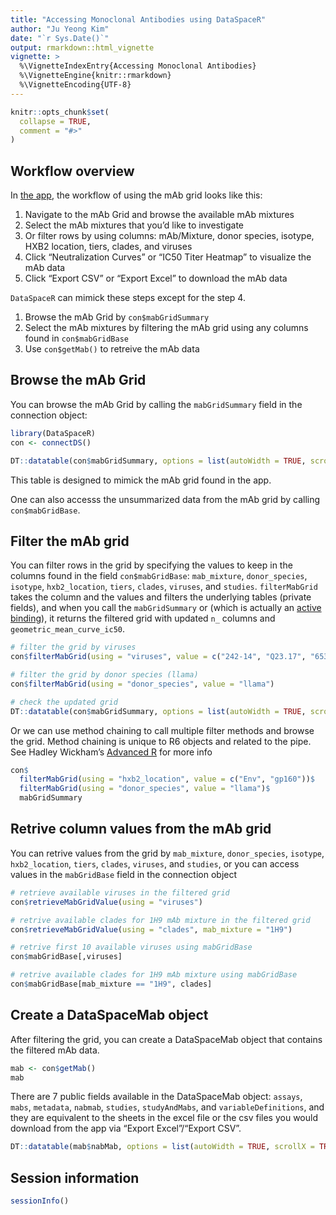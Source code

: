 ```yaml
---
title: "Accessing Monoclonal Antibodies using DataSpaceR"
author: "Ju Yeong Kim"
date: "`r Sys.Date()`"
output: rmarkdown::html_vignette
vignette: >
  %\VignetteIndexEntry{Accessing Monoclonal Antibodies}
  %\VignetteEngine{knitr::rmarkdown}
  %\VignetteEncoding{UTF-8}
---
```


```r
knitr::opts_chunk$set(
  collapse = TRUE,
  comment = "#>"
)
```


## Workflow overview

In [the app](https://dataspace.cavd.org/cds/CAVD/app.view#mabgrid), the workflow of using the mAb grid looks like this:

1. Navigate to the mAb Grid and browse the available mAb mixtures
2. Select the mAb mixtures that you'd like to investigate
3. Or filter rows by using columns: mAb/Mixture, donor species, isotype, HXB2 location, tiers, clades, and viruses
4. Click "Neutralization Curves" or "IC50 Titer Heatmap" to visualize the mAb data
5. Click "Export CSV" or "Export Excel" to download the mAb data

`DataSpaceR` can mimick these steps except for the step 4.

1. Browse the mAb Grid by `con$mabGridSummary`
2. Select the mAb mixtures by filtering the mAb grid using any columns found in `con$mabGridBase`
3. Use `con$getMab()` to retreive the mAb data


## Browse the mAb Grid

You can browse the mAb Grid by calling the `mabGridSummary` field in the connection object:

```r
library(DataSpaceR)
con <- connectDS()

DT::datatable(con$mabGridSummary, options = list(autoWidth = TRUE, scrollX = TRUE))
```

This table is designed to mimick the mAb grid found in the app.

One can also accesss the unsummarized data from the mAb grid by calling `con$mabGridBase`.

## Filter the mAb grid

You can filter rows in the grid by specifying the values to keep in the columns found in the field `con$mabGridBase`: `mab_mixture`, `donor_species`, `isotype`, `hxb2_location`, `tiers`, `clades`, `viruses`, and `studies`. `filterMabGrid` takes the column and the values and filters the underlying tables (private fields), and when you call the `mabGridSummary` or (which is actually an [active binding](https://cloud.r-project.org/web/packages/R6/vignettes/Introduction.html#active-bindings)), it returns the filtered grid with updated `n_` columns and `geometric_mean_curve_ic50`.

```r
# filter the grid by viruses
con$filterMabGrid(using = "viruses", value = c("242-14", "Q23.17", "6535.3", "BaL.26", "DJ263.8"))

# filter the grid by donor species (llama)
con$filterMabGrid(using = "donor_species", value = "llama")

# check the updated grid
DT::datatable(con$mabGridSummary, options = list(autoWidth = TRUE, scrollX = TRUE))
```

Or we can use method chaining to call multiple filter methods and browse the grid. Method chaining is unique to R6 objects and related to the pipe. See Hadley Wickham's [Advanced R](https://adv-r.hadley.nz/r6.html) for more info

```r
con$
  filterMabGrid(using = "hxb2_location", value = c("Env", "gp160"))$
  filterMabGrid(using = "donor_species", value = "llama")$
  mabGridSummary
```


## Retrive column values from the mAb grid

You can retrive values from the grid by `mab_mixture`, `donor_species`, `isotype`, `hxb2_location`, `tiers`, `clades`, `viruses`, and `studies`, or you can access values in the `mabGridBase` field in the connection object

```r
# retrieve available viruses in the filtered grid
con$retrieveMabGridValue(using = "viruses")

# retrive available clades for 1H9 mAb mixture in the filtered grid
con$retrieveMabGridValue(using = "clades", mab_mixture = "1H9")

# retrive first 10 available viruses using mabGridBase 
con$mabGridBase[,viruses]

# retrive available clades for 1H9 mAb mixture using mabGridBase
con$mabGridBase[mab_mixture == "1H9", clades]
```


## Create a DataSpaceMab object

After filtering the grid, you can create a DataSpaceMab object that contains the filtered mAb data.

```r
mab <- con$getMab()
mab
```

There are 7 public fields available in the DataSpaceMab object: `assays`, `mabs`, `metadata`, `nabmab`, `studies`, `studyAndMabs`, and `variableDefinitions`, and they are equivalent to the sheets in the excel file or the csv files you would download from the app via "Export Excel"/"Export CSV". 

```r
DT::datatable(mab$nabMab, options = list(autoWidth = TRUE, scrollX = TRUE))
```


## Session information

```r
sessionInfo()
```
